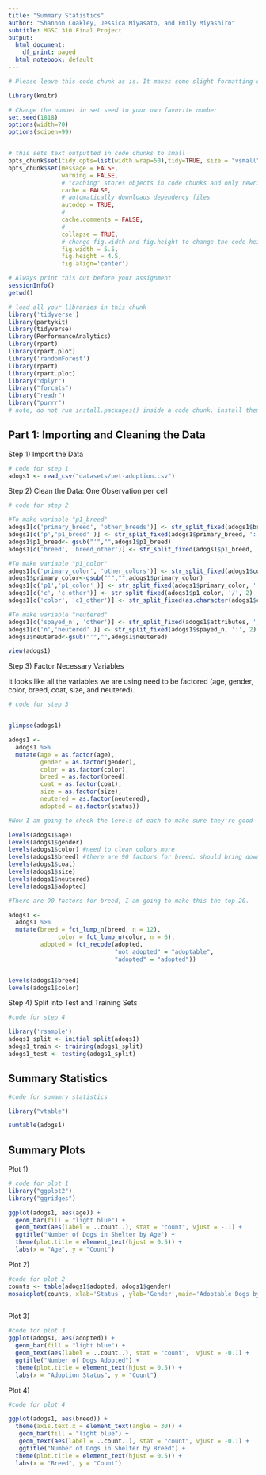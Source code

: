 ```yaml
---
title: "Summary Statistics"
author: "Shannon Coakley, Jessica Miyasato, and Emily Miyashiro"
subtitle: MGSC 310 Final Project 
output:
  html_document:
    df_print: paged
  html_notebook: default
---
```


```r

# Please leave this code chunk as is. It makes some slight formatting changes to alter the output to be more aesthetically pleasing. 

library(knitr)

# Change the number in set seed to your own favorite number
set.seed(1818)
options(width=70)
options(scipen=99)


# this sets text outputted in code chunks to small
opts_chunk$set(tidy.opts=list(width.wrap=50),tidy=TRUE, size = "vsmall")  
opts_chunk$set(message = FALSE,                                          
               warning = FALSE,
               # "caching" stores objects in code chunks and only rewrites if you change things
               cache = FALSE,                               
               # automatically downloads dependency files
               autodep = TRUE,
               # 
               cache.comments = FALSE,
               # 
               collapse = TRUE,
               # change fig.width and fig.height to change the code height and width by default
               fig.width = 5.5,  
               fig.height = 4.5,
               fig.align='center')


```

```r

# Always print this out before your assignment
sessionInfo()
getwd()

```


<!-- ### start answering your problem set here -->
<!-- You may export your homework in either html or pdf, with the former usually being easier. 
     To export or compile your Rmd file: click above on 'Knit' then 'Knit to HTML' -->
<!-- Be sure to submit both your .Rmd file and the compiled .html or .pdf file for full credit -->


```r

# load all your libraries in this chunk 
library('tidyverse')
library(partykit)
library(tidyverse)
library(PerformanceAnalytics)
library(rpart)       
library(rpart.plot)  
library('randomForest')
library(rpart)       
library(rpart.plot)  
library("dplyr")
library("forcats")
library("readr")
library("purrr")
# note, do not run install.packages() inside a code chunk. install them in the console outside of a code chunk. 

```



## Part 1: Importing and Cleaning the Data

Step 1) Import the Data 

```r

# code for step 1
adogs1 <- read_csv("datasets/pet-adoption.csv")

```


Step 2) Clean the Data: One Observation per cell

```r

# code for step 2

#To make variable "p1_breed"
adogs1[c('primary_breed', 'other_breeds')] <- str_split_fixed(adogs1$breeds, ',', 2)
adogs1[c('p','p1_breed' )] <- str_split_fixed(adogs1$primary_breed, ':', 2)
adogs1$p1_breed<- gsub("'","",adogs1$p1_breed)
adogs1[c('breed', 'breed_other')] <- str_split_fixed(adogs1$p1_breed, '/', 2)

#To make variable "p1_color"
adogs1[c('primary_color', 'other_colors')] <- str_split_fixed(adogs1$colors, ',', 2)
adogs1$primary_color<-gsub("'","",adogs1$primary_color)
adogs1[c('p1','p1_color' )] <- str_split_fixed(adogs1$primary_color, ':', 2)
adogs1[c('c', 'c_other')] <- str_split_fixed(adogs1$p1_color, '/', 2)
adogs1[c('color', 'c1_other')] <- str_split_fixed(as.character(adogs1$c), '\\s*\\(|\\)', 2)

#To make variable "neutered"
adogs1[c('spayed_n', 'other')] <- str_split_fixed(adogs1$attributes, ',', 2)
adogs1[c('n','neutered' )] <- str_split_fixed(adogs1$spayed_n, ':', 2)
adogs1$neutered<-gsub("'","",adogs1$neutered)

view(adogs1)

```

Step 3) Factor Necessary Variables

It looks like all the variables we are using need to be factored (age, gender, color, breed, coat, size, and neutered). 


```r

# code for step 3


glimpse(adogs1)

adogs1 <-
  adogs1 %>% 
  mutate(age = as.factor(age),
         gender = as.factor(gender),
         color = as.factor(color),
         breed = as.factor(breed),
         coat = as.factor(coat),
         size = as.factor(size),
         neutered = as.factor(neutered),
         adopted = as.factor(status))

#Now I am going to check the levels of each to make sure they're good

levels(adogs1$age)
levels(adogs1$gender)
levels(adogs1$color) #need to clean colors more
levels(adogs1$breed) #there are 90 factors for breed. should bring down
levels(adogs1$coat)
levels(adogs1$size)
levels(adogs1$neutered)
levels(adogs1$adopted)

#There are 90 factors for breed, I am going to make this the top 20. 

adogs1 <-
  adogs1 %>% 
  mutate(breed = fct_lump_n(breed, n = 12),
              color = fct_lump_n(color, n = 6),
         adopted = fct_recode(adopted,
                              "not adopted" = "adoptable",
                              "adopted" = "adopted"))


levels(adogs1$breed)
levels(adogs1$color)


```

Step 4) Split into Test and Training Sets

```r

#code for step 4

library('rsample')
adogs1_split <- initial_split(adogs1)
adogs1_train <- training(adogs1_split)
adogs1_test <- testing(adogs1_split)

```


## Summary Statistics


```r

#code for sumamry statistics 

library("vtable")

sumtable(adogs1)


```



## Summary Plots


Plot 1)

```r

# code for plot 1
library("ggplot2")
library("ggridges")

ggplot(adogs1, aes(age)) +
  geom_bar(fill = "light blue") +
  geom_text(aes(label = ..count..), stat = "count", vjust = -.1) +
  ggtitle("Number of Dogs in Shelter by Age") +
  theme(plot.title = element_text(hjust = 0.5)) +
  labs(x = "Age", y = "Count")

```


Plot 2)

```r

#code for plot 2
counts <- table(adogs1$adopted, adogs1$gender)
mosaicplot(counts, xlab='Status', ylab='Gender',main='Adoptable Dogs by Gender', col='light blue') 
   
```


Plot 3)

```r

#code for plot 3
ggplot(adogs1, aes(adopted)) +
  geom_bar(fill = "light blue") +
  geom_text(aes(label = ..count..), stat = "count",  vjust = -0.1) +
  ggtitle("Number of Dogs Adopted") +
  theme(plot.title = element_text(hjust = 0.5)) +
  labs(x = "Adoption Status", y = "Count")

```


Plot 4)

```r

#code for plot 4

ggplot(adogs1, aes(breed)) +
  theme(axis.text.x = element_text(angle = 30)) +
   geom_bar(fill = "light blue") +
   geom_text(aes(label = ..count..), stat = "count", vjust = -0.1) +
   ggtitle("Number of Dogs in Shelter by Breed") +
  theme(plot.title = element_text(hjust = 0.5)) +
  labs(x = "Breed", y = "Count")
 

```




